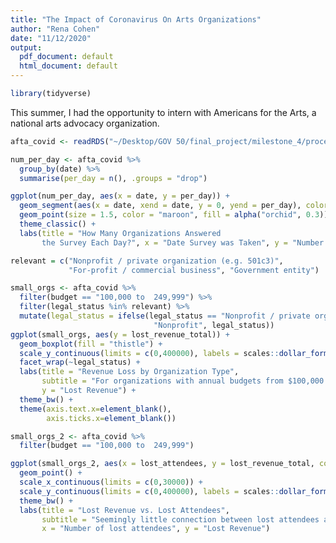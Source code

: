 ```yaml
---
title: "The Impact of Coronavirus On Arts Organizations"
author: "Rena Cohen"
date: "11/12/2020"
output:
  pdf_document: default
  html_document: default
---
```

```r
library(tidyverse)
```

This summer, I had the opportunity to intern with Americans for the Arts, a national arts advocacy organization. 

```r

afta_covid <- readRDS("~/Desktop/GOV 50/final_project/milestone_4/processed_data/afta_covid.RDS")

num_per_day <- afta_covid %>%
  group_by(date) %>%
  summarise(per_day = n(), .groups = "drop")

ggplot(num_per_day, aes(x = date, y = per_day)) +
  geom_segment(aes(x = date, xend = date, y = 0, yend = per_day), color = "thistle") +
  geom_point(size = 1.5, color = "maroon", fill = alpha("orchid", 0.3)) +
  theme_classic() +
  labs(title = "How Many Organizations Answered 
       the Survey Each Day?", x = "Date Survey was Taken", y = "Number of Responses")
```

```r
relevant = c("Nonprofit / private organization (e.g. 501c3)", 
             "For-profit / commercial business", "Government entity")

small_orgs <- afta_covid %>%
  filter(budget == "100,000 to  249,999") %>%
  filter(legal_status %in% relevant) %>%
  mutate(legal_status = ifelse(legal_status == "Nonprofit / private organization (e.g. 501c3)", 
                                "Nonprofit", legal_status))
ggplot(small_orgs, aes(y = lost_revenue_total)) +
  geom_boxplot(fill = "thistle") +
  scale_y_continuous(limits = c(0,400000), labels = scales::dollar_format()) +
  facet_wrap(~legal_status) + 
  labs(title = "Revenue Loss by Organization Type",
       subtitle = "For organizations with annual budgets from $100,000 to  $249,999",
       y = "Lost Revenue") +
  theme_bw() +
  theme(axis.text.x=element_blank(),
        axis.ticks.x=element_blank())

```

```r
small_orgs_2 <- afta_covid %>%
  filter(budget == "100,000 to  249,999")

ggplot(small_orgs_2, aes(x = lost_attendees, y = lost_revenue_total, color = purpose)) +
  geom_point() +
  scale_x_continuous(limits = c(0,30000)) + 
  scale_y_continuous(limits = c(0,400000), labels = scales::dollar_format()) +
  theme_bw() +
  labs(title = "Lost Revenue vs. Lost Attendees", 
       subtitle = "Seemingly little connection between lost attendees and lost revenue", 
       x = "Number of lost attendees", y = "Lost Revenue")
```

